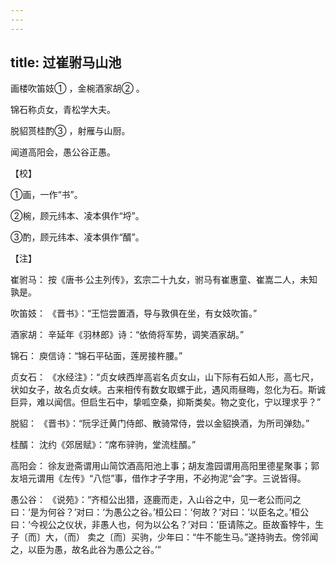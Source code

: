 ```yaml
---
---
---
```

title: 过崔驸马山池
---




画楼吹笛妓① ，金椀酒家胡② 。

锦石称贞女，青松学大夫。

脱貂贳桂酌③ ，射雁与山厨。

闻道高阳会，愚公谷正愚。

【校】

①画，一作“书”。

②椀，顾元纬本、凌本俱作“埒”。

③酌，顾元纬本、凌本俱作“醑”。

【注】

崔驸马： 按《唐书·公主列传》，玄宗二十九女，驸马有崔惠童、崔嵩二人，未知孰是。

吹笛妓： 《晋书》：“王恺尝置酒，导与敦俱在坐，有女妓吹笛。”

酒家胡： 辛延年《羽林郎》诗：“依倚将军势，调笑酒家胡。”

锦石： 庾信诗：“锦石平砧面，莲房接杵腰。”

贞女石： 《水经注》：“贞女峡西岸高岩名贞女山，山下际有石如人形，高七尺，状如女子，故名贞女峡。古来相传有数女取螺于此，遇风雨昼晦，忽化为石。斯诚巨异，难以闻信。但启生石中，挚呱空桑，抑斯类矣。物之变化，宁以理求乎？”

脱貂： 《晋书》：“阮孚迁黄门侍郎、散骑常侍，尝以金貂换酒，为所司弹劾。”

桂醑： 沈约《郊居赋》：“席布骍驹，堂流桂醑。”

高阳会： 徐友逊斋谓用山简饮酒高阳池上事；胡友澹园谓用高阳里德星聚事；郭友培元谓用《左传》“八恺”事，借作才子字用，不必拘泥“会”字。三说皆得。

愚公谷： 《说苑》：“齐桓公出猎，逐鹿而走，入山谷之中，见一老公而问之曰：‘是为何谷？’对曰：‘为愚公之谷。’桓公曰：‘何故？’对曰：‘以臣名之。’桓公曰：‘今视公之仪状，非愚人也，何为以公名？’对曰：‘臣请陈之。臣故畜㹀牛，生子〔而〕大，（而） 卖之〔而〕买驹，少年曰：“牛不能生马。”遂持驹去。傍邻闻之，以臣为愚，故名此谷为愚公之谷。’”